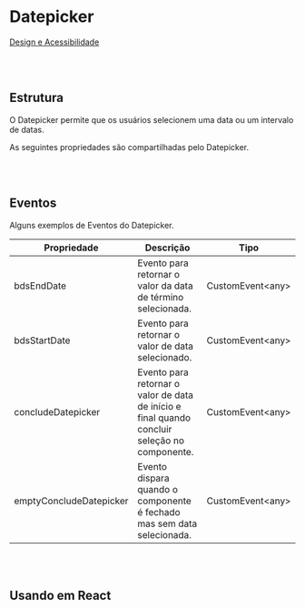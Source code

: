 
# Datepicker

[Design e Acessibilidade](https://www.figma.com/design/2bBnJVKkG09JPWCFBIcD1y/%5BDS%5D-Components?m=auto&node-id=3491-177636&t=TyXNmrAZbhl7DmWw-1)

<br></br>

## Estrutura

O Datepicker permite que os usuários selecionem uma data ou um intervalo de datas.

<Canvas of={DatepickerStories.Properties}></Canvas>

<Meta isTemplate />

As seguintes propriedades são compartilhadas pelo Datepicker.

<Controls />

<br></br>

## Eventos

Alguns exemplos de Eventos do Datepicker.
<table>
  <thead>
    <tr>
      <th>Propriedade</th>
      <th>Descrição</th>
      <th>Tipo</th>
    </tr>
  </thead>
  <tbody>
    <tr>
      <td>bdsEndDate</td>
      <td>Evento para retornar o valor da data de término selecionada.</td>
      <td>CustomEvent&lt;any&gt;</td>
    </tr>
    <tr>
      <td>bdsStartDate</td>
      <td>Evento para retornar o valor de data selecionado.</td>
      <td>CustomEvent&lt;any&gt;</td>
    </tr>
    <tr>
      <td>concludeDatepicker</td>
      <td>Evento para retornar o valor de data de início e final quando concluir seleção no componente.</td>
      <td>CustomEvent&lt;any&gt;</td>
    </tr>
    <tr>
      <td>emptyConcludeDatepicker</td>
      <td>Evento dispara quando o componente é fechado mas sem data selecionada.</td>
      <td>CustomEvent&lt;any&gt;</td>
    </tr>
  </tbody>
</table>


<Source of={DatepickerStories.Events} />

<br></br>

## Usando em React

<Source of={DatepickerStories.FrameworkReact} />
